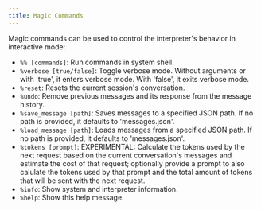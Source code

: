 ```yaml
---
title: Magic Commands
---
```


Magic commands can be used to control the interpreter's behavior in interactive mode:

- `%% [commands]`: Run commands in system shell.
- `%verbose [true/false]`: Toggle verbose mode. Without arguments or with 'true', it enters verbose mode. With 'false', it exits verbose mode.
- `%reset`: Resets the current session's conversation.
- `%undo`: Remove previous messages and its response from the message history.
- `%save_message [path]`: Saves messages to a specified JSON path. If no path is provided, it defaults to 'messages.json'.
- `%load_message [path]`: Loads messages from a specified JSON path. If no path is provided, it defaults to 'messages.json'.
- `%tokens [prompt]`: EXPERIMENTAL: Calculate the tokens used by the next request based on the current conversation's messages and estimate the cost of that request; optionally provide a prompt to also calulate the tokens used by that prompt and the total amount of tokens that will be sent with the next request.
- `%info`: Show system and interpreter information.
- `%help`: Show this help message.
